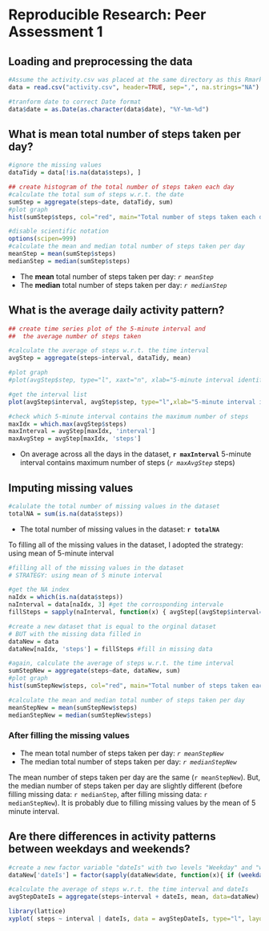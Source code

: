# Reproducible Research: Peer Assessment 1

## Loading and preprocessing the data
```r

#Assume the activity.csv was placed at the same directory as this Rmarkdown file.  
data = read.csv("activity.csv", header=TRUE, sep=",", na.strings="NA")

#tranform date to correct Date format
data$date = as.Date(as.character(data$date), "%Y-%m-%d")
```
## What is mean total number of steps taken per day?
```r
#ignore the missing values
dataTidy = data[!is.na(data$steps), ]

## create histogram of the total number of steps taken each day
#calculate the total sum of steps w.r.t. the date
sumStep = aggregate(steps~date, dataTidy, sum)
#plot graph
hist(sumStep$steps, col="red", main="Total number of steps taken each day", xlab="Steps Per Day")

#disable scientific notation
options(scipen=999)
#calculate the mean and median total number of steps taken per day
meanStep = mean(sumStep$steps)
medianStep = median(sumStep$steps)

```


* The __mean__ total number of steps taken per day: _`r meanStep`_
* The __median__ total number of steps taken per day: _`r medianStep`_


## What is the average daily activity pattern?

``` r
## create time series plot of the 5-minute interval and
##  the average number of steps taken

#calculate the average of steps w.r.t. the time interval
avgStep = aggregate(steps~interval, dataTidy, mean)

#plot graph
#plot(avgStep$step, type="l", xaxt="n", xlab="5-minute interval identifiers", main="Average number of steps across all days", ylab="Average number of steps")

#get the interval list
plot(avgStep$interval, avgStep$step, type="l",xlab="5-minute interval identifiers", ylab="Steps", main="Average number of steps across all days")

#check which 5-minute interval contains the maximum number of steps
maxIdx = which.max(avgStep$steps)
maxInterval = avgStep[maxIdx, 'interval']
maxAvgStep = avgStep[maxIdx, 'steps']

```
* On average across all the days in the dataset, __`r maxInterval`__ 5-minute interval contains maximum number of steps (_`r maxAvgStep`_ steps)

## Imputing missing values
``` r
#calulate the total number of missing values in the dataset
totalNA = sum(is.na(data$steps))

```
* The total number of missing values in the dataset: __`r totalNA`__

To filling all of the missing values in the dataset, I adopted the strategy: using mean of 5-minute interval 

``` r

#filling all of the missing values in the dataset  
# STRATEGY: using mean of 5 minute interval

#get the NA index 
naIdx = which(is.na(data$steps))
naInterval = data[naIdx, 3] #get the corrosponding intervale
fillSteps = sapply(naInterval, function(x) { avgStep[(avgStep$interval==x), 2]})

#create a new dataset that is equal to the orginal dataset
# BUT with the missing data filled in 
dataNew = data
dataNew[naIdx, 'steps'] = fillSteps #fill in missing data

#again, calculate the average of steps w.r.t. the time interval
sumStepNew = aggregate(steps~date, dataNew, sum)
#plot graph
hist(sumStepNew$steps, col="red", main="Total number of steps taken each day \n (new dataset filled missing data)", xlab="Total Number of Steps")

#calculate the mean and median total number of steps taken per day
meanStepNew = mean(sumStepNew$steps)
medianStepNew = median(sumStepNew$steps)
```

### After filling the missing values
* The mean total number of steps taken per day: _`r meanStepNew`_
* The median total number of steps taken per day: _`r medianStepNew`_

The mean number of steps taken per day are the same (`r meanStepNew`). 
But, the median number of steps taken per day are slightly different (before filling missing data: `r medianStep`, after filling missing data: `r medianStepNew`). It is probably due to filling missing values by the mean of 5 minute interval.




## Are there differences in activity patterns between weekdays and weekends?
```r
#create a new factor variable "dateIs" with two levels "Weekday" and "weekend"
dataNew['dateIs'] = factor(sapply(dataNew$date, function(x){ if (weekdays(x) == "Sunday" | weekdays(x) == "Saturday") { "weekend" } else { "weekday"} }))

#calculate the average of steps w.r.t. the time interval and dateIs
avgStepDateIs = aggregate(steps~interval + dateIs, mean, data=dataNew)

library(lattice)
xyplot( steps ~ interval | dateIs, data = avgStepDateIs, type="l", layout=c(1,2), xlab="Interval", ylab="Number of steps")

```

